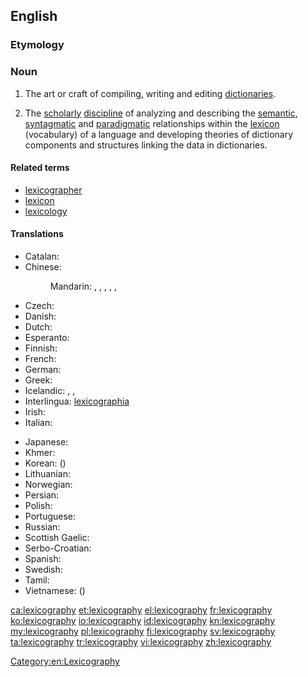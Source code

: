 ==English==

{{wikipedia}}

===Etymology===
{{confix|lexico|graphy}}

===Noun===
{{en-noun|-}}

# The art or craft of compiling, writing and editing [[dictionary|dictionaries]].
# {{linguistics}} The [[scholarly]] [[discipline]] of analyzing and describing the [[semantic]], [[syntagmatic]] and [[paradigmatic]] relationships within the [[lexicon]] (vocabulary) of a language and developing theories of dictionary components and structures linking the data in dictionaries.

====Related terms====
* [[lexicographer]]
* [[lexicon]]
* [[lexicology]]

====Translations====
{{trans-top|art or craft of writing dictionaries}}
* Catalan: {{t+|ca|lexicografia|f}}
* Chinese:
*: Mandarin: {{t|zh|詞典學|sc=Hani}}, {{t|zh|词典学|tr=cídiǎnxué|sc=Hani}}, {{t|zh|辭書學|sc=Hani}}, {{t|zh|辞书学|tr=císhūxué|sc=Hani}}, {{t|zh|詞典編輯|sc=Hani}}, {{t|zh|词典编辑|tr=cídiǎn biānjí|sc=Hani}}
* Czech: {{t-|cs|lexikografie|f}}
* Danish: {{t-|da|leksikografi}}
* Dutch: {{t+|nl|lexicografie|f}}
* Esperanto: {{t-|eo|leksikografio}}
* Finnish: {{t-|fi|leksikografia}}
* French: {{t+|fr|lexicographie|f}}
* German: {{t+|de|Lexikographie|f}}
* Greek: {{t+|el|λεξικογραφία|f|tr=leksikografía|sc=Grek}}
* Icelandic: {{t-|is|orðabókafræði|f}}, {{t-|is|orðabókargerð|f}}, {{t-|is|samning orðabókar|f}}
* Interlingua: [[lexicographia]]
* Irish: {{t-|ga|foclóireacht|f|xs=Irish}}
* Italian: {{t+|it|lessicografia|f}}
{{trans-mid}}
* Japanese: {{t-|ja|辞書編集|tr=じしょへんしゅう, jisho henshū|sc=Jpan}}
* Khmer: {{t-|km|វចនលេខន៍|tr=vaj ja nak lek|sc=Khmr}}
* Korean: {{t+|ko|사전학|tr=sajeonhak|sc=Kore}} ({{t-|ko|詞典學|sc=Kore}})
* Lithuanian: {{t-|lt|leksikografija|f|xs=Lithuanian}}
* Norwegian: {{t+|no|leksikografi}}
* Persian: {{t-|fa|فرهنگ‌نویسی|tr=farhang-navisi|sc=fa-Arab}}
* Polish: {{t-|pl|leksykografia|f}}
* Portuguese: {{t+|pt|lexicografia|f}}
* Russian: {{t+|ru|лексикография|f|tr=leksikográfija}}
* Scottish Gaelic: {{t-|gd|faclaireachd|f}}
* Serbo-Croatian: {{t|sh|leksikografija|f}}
* Spanish: {{t+|es|lexicografía|f}}
* Swedish: {{t+|sv|lexikografi}}
* Tamil: {{t+|ta|பேரகரமுதலி|sc=Taml}}
* Vietnamese: {{t+|vi|từ điển học}} ({{t-|vi|詞典學}})
{{trans-bottom}}

[[Category:en:Lexicography]]

[[ca:lexicography]]
[[et:lexicography]]
[[el:lexicography]]
[[fr:lexicography]]
[[ko:lexicography]]
[[io:lexicography]]
[[id:lexicography]]
[[kn:lexicography]]
[[my:lexicography]]
[[pl:lexicography]]
[[fi:lexicography]]
[[sv:lexicography]]
[[ta:lexicography]]
[[tr:lexicography]]
[[vi:lexicography]]
[[zh:lexicography]]